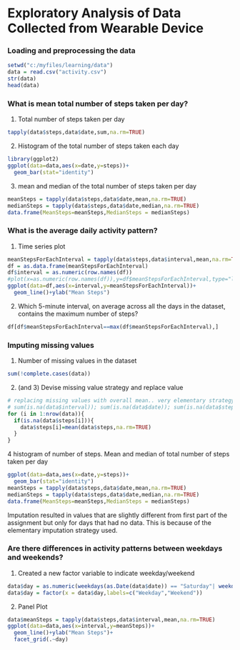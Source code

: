 Exploratory Analysis of Data Collected from Wearable Device
=================================================================

### Loading and preprocessing the data

```r
setwd("c:/myfiles/learning/data")
data = read.csv("activity.csv")
str(data)
head(data)
```

### What is mean total number of steps taken per day?
1. Total number of steps taken per day
```r
tapply(data$steps,data$date,sum,na.rm=TRUE)
```

2. Histogram of the total number of steps taken each day
```r
library(ggplot2)
ggplot(data=data,aes(x=date,y=steps))+
  geom_bar(stat="identity")
```

3. mean and median of the total number of steps taken per day
```r
meanSteps = tapply(data$steps,data$date,mean,na.rm=TRUE)
medianSteps = tapply(data$steps,data$date,median,na.rm=TRUE)
data.frame(MeanSteps=meanSteps,MedianSteps = medianSteps)
```



### What is the average daily activity pattern?  
1. Time series plot
```r
meanStepsForEachInterval = tapply(data$steps,data$interval,mean,na.rm=TRUE)
df = as.data.frame(meanStepsForEachInterval)
df$interval = as.numeric(row.names(df))
#plot(x=as.numeric(row.names(df)),y=df$meanStepsForEachInterval,type="l")
ggplot(data=df,aes(x=interval,y=meanStepsForEachInterval))+
  geom_line()+ylab("Mean Steps")
```

2. Which 5-minute interval, on average across all the days in the dataset, contains the maximum number of steps?
```r
df[df$meanStepsForEachInterval==max(df$meanStepsForEachInterval),]
```

### Imputing missing values
1. Number of missing values in the dataset
```r
sum(!complete.cases(data))

```


2. (and 3) Devise missing value strategy and replace value
```r
# replacing missing values with overall mean.. very elementary strategy
# sum(is.na(data$interval)); sum(is.na(data$date)); sum(is.na(data$steps))
for (i in 1:nrow(data)){
  if(is.na(data$steps[i])){
    data$steps[i]=mean(data$steps,na.rm=TRUE)
  }
}
```


4 histogram of number of steps. Mean and median of total number of steps taken per day
```r
ggplot(data=data,aes(x=date,y=steps))+
  geom_bar(stat="identity")
meanSteps = tapply(data$steps,data$date,mean,na.rm=TRUE)
medianSteps = tapply(data$steps,data$date,median,na.rm=TRUE)
data.frame(MeanSteps=meanSteps,MedianSteps = medianSteps)
```

Imputation resulted in values that are slightly different from first part of the assignment but only for days that had no data. This is because of the elementary imputation strategy used. 



### Are there differences in activity patterns between weekdays and weekends?
1. Created a new factor variable to indicate weekday/weekend
```r
data$day = as.numeric(weekdays(as.Date(data$date)) == "Saturday"| weekdays(as.Date(data$date))=="Sunday")
data$day = factor(x = data$day,labels=c("Weekday","Weekend"))
```

2. Panel Plot
```r
data$meanSteps = tapply(data$steps,data$interval,mean,na.rm=TRUE)
ggplot(data=data,aes(x=interval,y=meanSteps))+
  geom_line()+ylab("Mean Steps")+
  facet_grid(.~day)
```

